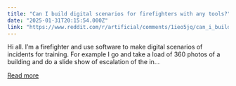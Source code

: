 ```yaml
---
title: "Can I build digital scenarios for firefighters with any tools?"
date: "2025-01-31T20:15:54.000Z"
link: "https://www.reddit.com/r/artificial/comments/1ieo5jq/can_i_build_digital_scenarios_for_firefighters/"
---
```


Hi all. I’m a firefighter and use software to make digital scenarios of incidents for training. For example I go and take a load of 360 photos of a building and do a slide show of escalation of the in...

[Read more](https://www.reddit.com/r/artificial/comments/1ieo5jq/can_i_build_digital_scenarios_for_firefighters/)
